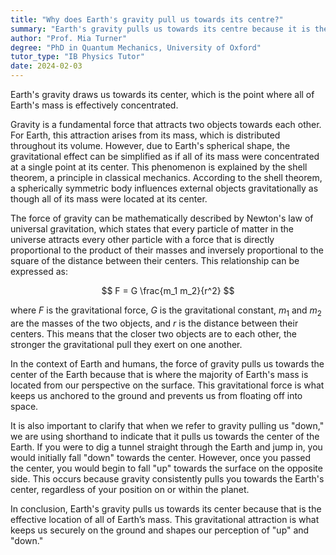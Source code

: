 ```yaml
---
title: "Why does Earth's gravity pull us towards its centre?"
summary: "Earth's gravity pulls us towards its centre because it is the point where all of Earth's mass is concentrated."
author: "Prof. Mia Turner"
degree: "PhD in Quantum Mechanics, University of Oxford"
tutor_type: "IB Physics Tutor"
date: 2024-02-03
---
```


Earth's gravity draws us towards its center, which is the point where all of Earth's mass is effectively concentrated.

Gravity is a fundamental force that attracts two objects towards each other. For Earth, this attraction arises from its mass, which is distributed throughout its volume. However, due to Earth's spherical shape, the gravitational effect can be simplified as if all of its mass were concentrated at a single point at its center. This phenomenon is explained by the shell theorem, a principle in classical mechanics. According to the shell theorem, a spherically symmetric body influences external objects gravitationally as though all of its mass were located at its center.

The force of gravity can be mathematically described by Newton's law of universal gravitation, which states that every particle of matter in the universe attracts every other particle with a force that is directly proportional to the product of their masses and inversely proportional to the square of the distance between their centers. This relationship can be expressed as:

$$ F = G \frac{m_1 m_2}{r^2} $$

where $F$ is the gravitational force, $G$ is the gravitational constant, $m_1$ and $m_2$ are the masses of the two objects, and $r$ is the distance between their centers. This means that the closer two objects are to each other, the stronger the gravitational pull they exert on one another.

In the context of Earth and humans, the force of gravity pulls us towards the center of the Earth because that is where the majority of Earth's mass is located from our perspective on the surface. This gravitational force is what keeps us anchored to the ground and prevents us from floating off into space.

It is also important to clarify that when we refer to gravity pulling us "down," we are using shorthand to indicate that it pulls us towards the center of the Earth. If you were to dig a tunnel straight through the Earth and jump in, you would initially fall "down" towards the center. However, once you passed the center, you would begin to fall "up" towards the surface on the opposite side. This occurs because gravity consistently pulls you towards the Earth's center, regardless of your position on or within the planet.

In conclusion, Earth's gravity pulls us towards its center because that is the effective location of all of Earth’s mass. This gravitational attraction is what keeps us securely on the ground and shapes our perception of "up" and "down."
    